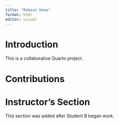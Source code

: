 ```yaml
---
title: "Rebase Demo"
format: html
editor: visual
---
```


# Introduction

This is a collaborative Quarto project.

# Contributions

<!-- Student sections will go here -->

# Instructor's Section

This section was added after Student B began work.